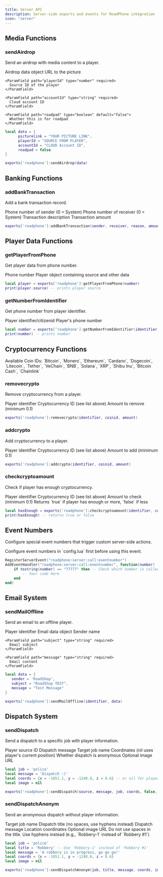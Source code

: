 ```yaml
---
title: Server API
description: Server-side exports and events for RoadPhone integration
icon: "server"
---
```


## Media Functions

### sendAirdrop

Send an airdrop with media content to a player.

<ParamField path="data" type="object" required>
  Airdrop data object

  <Expandable title="Properties">
    <ParamField path="picturelink" type="string" required>
      URL to the picture
    </ParamField>

    <ParamField path="playerId" type="number" required>
      Source ID of the player
    </ParamField>

    <ParamField path="accountId" type="string" required>
      Cloud account ID
    </ParamField>

    <ParamField path="roadpad" type="boolean" default="false">
      Whether this is for roadpad
    </ParamField>
  </Expandable>
</ParamField>

```lua
local data = {
      picturelink = "YOUR PICTURE LINK",
      playerId = "SOURCE FROM PLAYER",
      accountId = "CLOUD Account ID",
      roadpad = false
}

exports['roadphone']:sendAirdrop(data)
```

## Banking Functions

### addBankTransaction

Add a bank transaction record.

<ParamField path="sender" type="string|number" required>
  Phone number of sender (0 = System)
</ParamField>

<ParamField path="receiver" type="string|number" required>
  Phone number of receiver (0 = System)
</ParamField>

<ParamField path="reason" type="string" required>
  Transaction description
</ParamField>

<ParamField path="amount" type="number" required>
  Transaction amount
</ParamField>

```lua
exports['roadphone']:addBankTransaction(sender, receiver, reason, amount)
```

## Player Data Functions

### getPlayerFromPhone

Get player data from phone number.

<ParamField path="number" type="string" required>
  Phone number
</ParamField>

<ResponseField name="player" type="object">
  Player object containing source and other data
</ResponseField>

```lua
local player = exports['roadphone']:getPlayerFromPhone(number)
print(player.source) -- prints player source
```

### getNumberFromIdentifier

Get phone number from player identifier.

<ParamField path="identifier" type="string" required>
  Player identifier/citizenid
</ParamField>

<ResponseField name="number" type="string">
  Player's phone number
</ResponseField>

```lua
local number = exports['roadphone']:getNumberFromIdentifier(identifier)
print(number) -- prints number
```

## Cryptocurrency Functions

<Info>
  Available Coin IDs: `Bitcoin`, `Monero`, `Ethereum`, `Cardano`, `Dogecoin`, `Litecoin`, `Tether`, `VeChain`, `BNB`, `Solana`, `XRP`, `Shibu Inu`, `Bitcoin Cash`, `Chainlink`
</Info>

### removecrypto

Remove cryptocurrency from a player.

<ParamField path="identifier" type="string" required>
  Player identifier
</ParamField>

<ParamField path="coinid" type="string" required>
  Cryptocurrency ID (see list above)
</ParamField>

<ParamField path="amount" type="number" required>
  Amount to remove (minimum 0.1)
</ParamField>

```lua
exports['roadphone']:removecrypto(identifier, coinid, amount)
```

### addcrypto

Add cryptocurrency to a player.

<ParamField path="identifier" type="string" required>
  Player identifier
</ParamField>

<ParamField path="coinid" type="string" required>
  Cryptocurrency ID (see list above)
</ParamField>

<ParamField path="amount" type="number" required>
  Amount to add (minimum 0.1)
</ParamField>

```lua
exports['roadphone']:addcrypto(identifier, coinid, amount)
```

### checkcryptoamount

Check if player has enough cryptocurrency.

<ParamField path="identifier" type="string" required>
  Player identifier
</ParamField>

<ParamField path="coinid" type="string" required>
  Cryptocurrency ID (see list above)
</ParamField>

<ParamField path="amount" type="number" required>
  Amount to check (minimum 0.1)
</ParamField>

<ResponseField name="hasEnough" type="boolean">
  Returns `true` if player has enough or more, `false` if less
</ResponseField>

```lua
local hasEnough = exports['roadphone']:checkcryptoamount(identifier, coinid, amount)
print(hasEnough) -- returns true or false
```

## Event Numbers

Configure special event numbers that trigger custom server-side actions.

<Warning>
  Configure event numbers in `config.lua` first before using this event.
</Warning>

```lua
RegisterServerEvent("roadphone:server:call:eventnumber")
AddEventHandler("roadphone:server:call:eventnumber", function(number)
    if tostring(number) == "77777" then -- Check which number is called
        -- Your code here
    end
end)
```

## Email System

### sendMailOffline

Send an email to an offline player.

<ParamField path="identifier" type="string" required>
  Player identifier
</ParamField>

<ParamField path="data" type="object" required>
  Email data object

  <Expandable title="Properties">
    <ParamField path="sender" type="string" required>
      Sender name
    </ParamField>

    <ParamField path="subject" type="string" required>
      Email subject
    </ParamField>

    <ParamField path="message" type="string" required>
      Email content
    </ParamField>
  </Expandable>
</ParamField>

```lua
local data = {
   sender = 'RoadShop',
   subject = "RoadShop TEST",
   message = "Test Message"
}

exports['roadphone']:sendMailOffline(identifier, data)
```

## Dispatch System

### sendDispatch

Send a dispatch to a specific job with player information.

<ParamField path="source" type="number" required>
  Player source ID
</ParamField>

<ParamField path="message" type="string" required>
  Dispatch message
</ParamField>

<ParamField path="job" type="string" required>
  Target job name
</ParamField>

<ParamField path="coords" type="table|nil">
  Coordinates (nil uses player's current position)
</ParamField>

<ParamField path="anonym" type="boolean" default="false">
  Whether dispatch is anonymous
</ParamField>

<ParamField path="image" type="string|nil">
  Optional image URL
</ParamField>

```lua
local job = 'police'
local message = 'Dispatch :)'
local coords = {x = -1851.1, y = -1248.8, z = 8.6} -- or nil for player coords
local image = nil

exports['roadphone']:sendDispatch(source, message, job, coords, false, image)
```

### sendDispatchAnonym

Send an anonymous dispatch without player information.

<ParamField path="job" type="string" required>
  Target job name
</ParamField>

<ParamField path="title" type="string" required>
  Dispatch title (no spaces, use hyphens instead)
</ParamField>

<ParamField path="message" type="string" required>
  Dispatch message
</ParamField>

<ParamField path="coords" type="table" required>
  Location coordinates
</ParamField>

<ParamField path="image" type="string|nil">
  Optional image URL
</ParamField>

<Warning>
  Do not use spaces in the title. Use hyphens instead (e.g., `Robbery-1` instead of `Robbery #1`)
</Warning>

```lua
local job = 'police'
local title = 'Robbery' -- Use 'Robbery-1' instead of 'Robbery #1'
local message = 'A robbery is in progress, go go go!'
local coords = {x = -1851.1, y = -1248.8, z = 8.6}
local image = nil

exports['roadphone']:sendDispatchAnonym(job, title, message, coords, image)
```